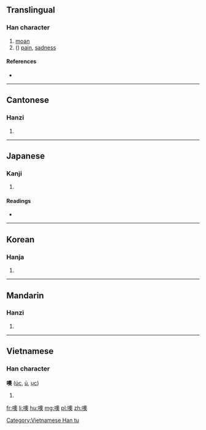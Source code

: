 ==Translingual==

===Han character===
{{Han char|rn=30|rad=口|as=13|sn=16|four=6703<sub>4</sub>|canj=口竹月大 (RHBK)|ids=⿰[[口]][[奧]]}}

# [[moan]]
# ({{non-gloss definition|interjection for}}) [[pain]], [[sadness]]

====References====
* {{Han ref|kx=0209.250|dkj=04359|dj=0432.100|hdz=10685.020|uh=5662|ud=22114|bh=BEBE|bd=48830}}

----

==Cantonese==

===Hanzi===
{{yue-hanzi|jyut=[[juk1]], [[jyu2]], [[o1]], [[ou3]]|y=yuk1, yu2, o1, ou3}}

# {{defn|lang=yue|sort=口13}}

----

==Japanese==

===Kanji===
{{ja-kanji|grade=|rs=口13}}

# {{defn|lang=ja|sort=口13}}

====Readings====
* {{ja-readings|on=[[いく]] (iku), [[う]] (u), [[く]] (ku), [[いう]] (iu)|kun=[[うめく]] (umeku)}}

----

==Korean==

===Hanja===
{{ko-hanja|hangeul=[[욱]], [[우]]|rv=uk, u|mr=uk, u}}

# {{defn|lang=ko|sort=口13}}

----

==Mandarin==

===Hanzi===
{{cmn-hanzi|pin=[[ō]] ([[o1]]), [[yǔ]] ([[yu3]])|wg=wo<sup>1</sup>, yü<sup>3</sup>}}

# {{defn|lang=cmn|sort=口13}}

----

==Vietnamese==

===Han character===
'''噢''' ([[úc]], [[ủ]], [[ục]])

# {{defn|lang=vi}}

[[Category:Vietnamese Han tu]]

[[fr:噢]]
[[li:噢]]
[[hu:噢]]
[[mg:噢]]
[[pl:噢]]
[[zh:噢]]